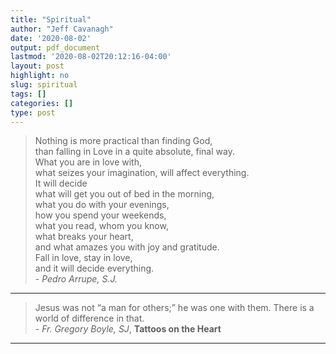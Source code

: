 ```yaml
---
title: "Spiritual"
author: "Jeff Cavanagh"
date: '2020-08-02'
output: pdf_document
lastmod: '2020-08-02T20:12:16-04:00'
layout: post
highlight: no
slug: spiritual
tags: []
categories: []
type: post
---
```


> Nothing is more practical than finding God,  
than falling in Love in a quite absolute, final way.  
What you are in love with,  
what seizes your imagination, will affect everything.  
It will decide  
what will get you out of bed in the morning,  
what you do with your evenings,  
how you spend your weekends,  
what you read, whom you know,  
what breaks your heart,  
and what amazes you with joy and gratitude.  
Fall in love, stay in love,  
and it will decide everything.  
- *Pedro Arrupe, S.J.*

***

> Jesus was not "a man for others;" he was one with them. There is a world of difference in that.  
- *Fr. Gregory Boyle, SJ*, **Tattoos on the Heart**

***
